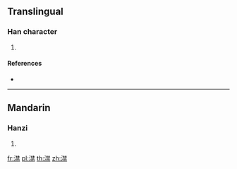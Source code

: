 ==Translingual==

===Han character===
{{Han char|rn=85|rad=水|as=13|sn=16|four=34191|canj=EDDF}}

# {{defn|Han|sort=水13}}

====References====
* {{Han ref|kx=0654.150|dkj=18436|hdz=31753.030|uh=6FBF|ud=28607|bh=E9FD|bd=59901}}

----

==Mandarin==

===Hanzi===
{{cmn-hanzi|pin=[[qín]] ([[qin2]])|wg=ch'in<sup>2</sup>}}

# {{defn|lang=cmn|sort=水13}}

[[fr:澿]]
[[pl:澿]]
[[th:澿]]
[[zh:澿]]